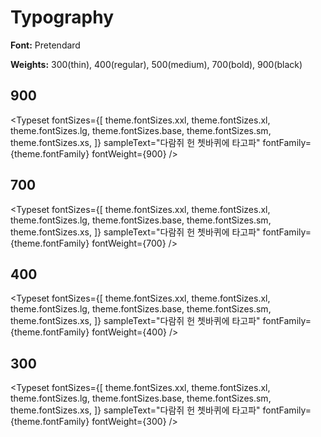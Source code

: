 
<Meta title="Token/Typography" />

# Typography

**Font:** Pretendard

**Weights:** 300(thin), 400(regular), 500(medium), 700(bold), 900(black)

## 900

<Typeset
  fontSizes={[
    theme.fontSizes.xxl,
    theme.fontSizes.xl,
    theme.fontSizes.lg,
    theme.fontSizes.base,
    theme.fontSizes.sm,
    theme.fontSizes.xs,
  ]}
  sampleText="다람쥐 헌 쳇바퀴에 타고파"
  fontFamily={theme.fontFamily}
  fontWeight={900}
/>

## 700

<Typeset
  fontSizes={[
    theme.fontSizes.xxl,
    theme.fontSizes.xl,
    theme.fontSizes.lg,
    theme.fontSizes.base,
    theme.fontSizes.sm,
    theme.fontSizes.xs,
  ]}
  sampleText="다람쥐 헌 쳇바퀴에 타고파"
  fontFamily={theme.fontFamily}
  fontWeight={700}
/>

## 400

<Typeset
  fontSizes={[
    theme.fontSizes.xxl,
    theme.fontSizes.xl,
    theme.fontSizes.lg,
    theme.fontSizes.base,
    theme.fontSizes.sm,
    theme.fontSizes.xs,
  ]}
  sampleText="다람쥐 헌 쳇바퀴에 타고파"
  fontFamily={theme.fontFamily}
  fontWeight={400}
/>

## 300

<Typeset
  fontSizes={[
    theme.fontSizes.xxl,
    theme.fontSizes.xl,
    theme.fontSizes.lg,
    theme.fontSizes.base,
    theme.fontSizes.sm,
    theme.fontSizes.xs,
  ]}
  sampleText="다람쥐 헌 쳇바퀴에 타고파"
  fontFamily={theme.fontFamily}
  fontWeight={300}
/>
